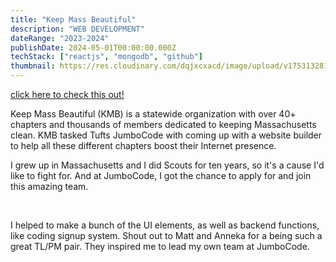 ```yaml
---
title: "Keep Mass Beautiful"
description: "WEB DEVELOPMENT"
dateRange: "2023-2024"
publishDate: 2024-05-01T00:00:00.000Z
techStack: ["reactjs", "mongodb", "github"]
thumbnail: https://res.cloudinary.com/dqjxcxacd/image/upload/v1753132815/KmbThumbnail_ezbuzj.png
---
```



<CldImage
  src="KmbThumbnail_ezbuzj"
  width={800}
  height={500}
  class="m-auto rounded-4xl"
/>

[click here to check this out!](https://keep-mass-beautiful.vercel.app/Demo)

<SectionTitle title="OVERVIEW" />

Keep Mass Beautiful (KMB) is a statewide organization with over 40+ chapters and thousands
of members dedicated to keeping Massachusetts clean. KMB tasked Tufts JumboCode
with coming up with a website builder to help all these different chapters boost
their Internet presence.

<SectionTitle title="MY INVOLVEMENT" />

I grew up in Massachusetts and I did Scouts for ten years, so it's a cause I'd like to fight
for. And at JumboCode, I got the chance to apply for and join this amazing team.

<br />

I helped to make a bunch of the UI elements, as well as backend functions,
like coding signup system. Shout out to Matt and Anneka for a being such a
great TL/PM pair. They inspired me to lead my own team at JumboCode.
